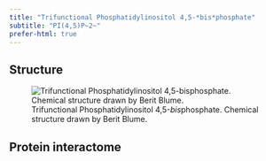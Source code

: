 ```yaml
---
title: "Trifunctional Phosphatidylinositol 4,5-*bis*phosphate"
subtitle: "PI(4,5)P~2~"
prefer-html: true
---
```


## Structure

:::{.border}
![Trifunctional Phosphatidylinositol 4,5-*bis*phosphate. Chemical structure drawn by Berit Blume.](/LipidProbe/Structures/TF_PI(4,5)P2.png)
:::

## Protein interactome

